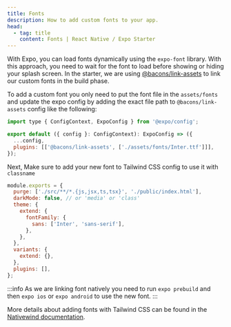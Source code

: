 ```yaml
---
title: Fonts
description: How to add custom fonts to your app.
head:
  - tag: title
    content: Fonts | React Native / Expo Starter
---
```


With Expo, you can load fonts dynamically using the `expo-font` library. With this approach, you need to wait for the font to load before showing or hiding your splash screen.
In the starter, we are using [@bacons/link-assets](https://www.npmjs.com/package/@bacons/link-assets) to link our custom fonts in the build phase.

To add a custom font you only need to put the font file in the `assets/fonts` and update the expo config by adding the exact file path to `@bacons/link-assets` config like the following:

```js title="app.config.js"
import type { ConfigContext, ExpoConfig } from '@expo/config';

export default ({ config }: ConfigContext): ExpoConfig => ({
  ...config,
  plugins: [['@bacons/link-assets', ['./assets/fonts/Inter.ttf']]],
});
```

Next, Make sure to add your new font to Tailwind CSS config to use it with `classname`

```js title="tailwind.config.js"
module.exports = {
  purge: ['./src/**/*.{js,jsx,ts,tsx}', './public/index.html'],
  darkMode: false, // or 'media' or 'class'
  theme: {
    extend: {
      fontFamily: {
        sans: ['Inter', 'sans-serif'],
      },
    },
  },
  variants: {
    extend: {},
  },
  plugins: [],
};
```

:::info
As we are linking font natively you need to run `expo prebuild` and then `expo ios` or `expo android` to use the new font.
:::

More details about adding fonts with Tailwind CSS can be found in the [Nativewind documentation](https://www.nativewind.dev/tailwind/typography/font-family).
